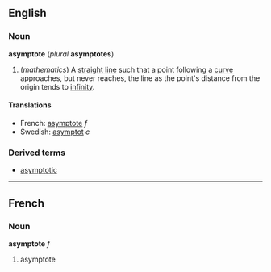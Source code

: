==English==
===Noun===
'''asymptote''' (''plural'' '''asymptotes''')

#(''mathematics'') A [[straight line]] such that a point following a [[curve]] approaches, but never reaches, the line as the point's distance from the origin tends to [[infinity]].

====Translations====
*French: [[asymptote]] ''f''
*Swedish: [[asymptot]] ''c''

===Derived terms===
*[[asymptotic]]

----
==French==
===Noun===
'''asymptote''' ''f''

#asymptote